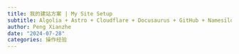 ```yaml
---
title: 我的建站方案 | My Site Setup
subtitle: Algolia + Astro + Cloudflare + Docusaurus + GitHub + Namesilo + Quarto
author: Peng Xianzhe
date: "2024-07-28"
categories: 操作经验
---
```



